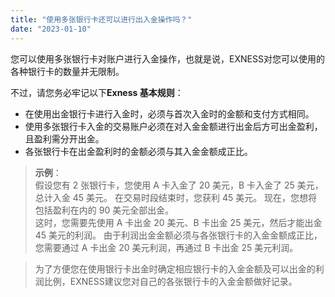```yaml
---
title: "使用多张银行卡还可以进行出入金操作吗？"
date: "2023-01-10"
---
```


<Ads></Ads> 

您可以使用多张银行卡对账户进行入金操作，也就是说，EXNESS对您可以使用的各种银行卡的数量并无限制。

不过，请您务必牢记以下**Exness 基本规则**：

- 在使用出金银行卡进行入金时，必须与首次入金时的金额和支付方式相同。
- 使用多张银行卡入金的交易账户必须在对入金金额进行出金后方可出金盈利，且盈利需分开出金。
- 各张银行卡在出金盈利时的金额必须与其入金金额成正比。

> **示例**：  
> 假设您有 2 张银行卡，您使用 A 卡入金了 20 美元，B 卡入金了 25 美元，总计入金 45 美元。 在交易时段结束时，您获利 45 美元。
> 现在，您想将包括盈利在内的 90 美元全部出金。  
> 这时，您需要先使用 A 卡出金 20 美元、B 卡出金 25 美元，然后才能出金 45 美元的利润。 由于利润出金金额必须与各张银行卡的入金金额成正比，您需要通过 A 卡出金 20 美元利润，再通过 B 卡出金 25 美元利润。

> 为了方便您在使用银行卡出金时确定相应银行卡的入金金额及可以出金的利润比例，EXNESS建议您对自己的各张银行卡的入金金额做好记录。
